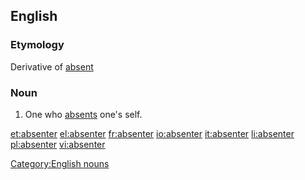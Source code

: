 ==English==

===Etymology===
Derivative of [[absent]]
===Noun===
{{en-noun}}

#One who [[absent]]s one's self.

[[Category:English nouns]]

[[et:absenter]]
[[el:absenter]]
[[fr:absenter]]
[[io:absenter]]
[[it:absenter]]
[[li:absenter]]
[[pl:absenter]]
[[vi:absenter]]